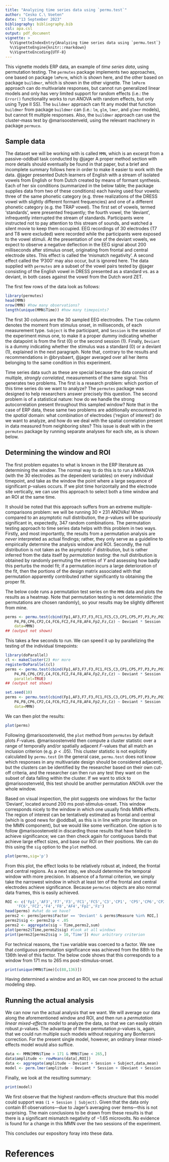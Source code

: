 ```yaml
---
title: "Analyzing time series data using `permu.test`"
author: "Cesko C.\ Voeten"
date: "13 September 2023"
bibliography: bibliography.bib
csl: apa.csl
output: pdf_document
vignette: >
  %\VignetteIndexEntry{Analyzing time series data using `permu.test`}
  %\VignetteEngine{knitr::rmarkdown}
  %\VignetteEncoding{UTF-8}
---
```


This vignette models ERP data, an example of _time series data_, using permutation testing. The `permutes` package implements two approaches, one based on package `lmPerm`, which is shown here, and the other based on package `buildmer`, which is shown in the other vignette. The `lmPerm` approach can do multivariate responses, but cannot run generalized linear models and only has very limited support for random effects (i.e.:\ the `Error()` functionality works to run ANOVA with random effects, but only using Type II SS). The `buildmer` approach can fit any model that function `buildmer` from package `buildmer` can (i.e.:\ `lm`, `glm`, `lmer`, and `glmer` models), but cannot fit multiple responses. Also, the `buildmer` approach can use the cluster-mass test by @marisoostenveld, using the relevant machinery in package `permuco`.

## Sample data

The dataset we will be working with is called `MMN`, which is an excerpt from a passive-oddball task conducted by @jager A proper method section with more details should eventually be found in that paper, but a brief and incomplete summary follows here in order to make it easier to work with the data. @jager presented Dutch learners of English with a stream of isolated vowels from English or from Dutch created by means of formant synthesis. Each of her six conditions (summarized in the below table; the package supplies data from two of these conditions) each having used four vowels: three of the same phonetic category (e.g.\ three realizations of the DRESS vowel with slightly different formant frequencies) and one of a different phonetic category (e.g.\ the TRAP vowel). The first set of vowels, termed 'standards', were presented frequently; the fourth vowel, the 'deviant', infrequently interrupted the stream of standards. Participants were instructed not to pay attention to this stream of sounds, and watched a silent movie to keep them occupied. EEG recordings of 30 electrodes (T7 and T8 were excluded) were recorded while the participants were exposed to the vowel stimuli. At the presentation of one of the deviant vowels, we expect to observe a negative deflection in the EEG signal about 200 milliseconds after stimulus onset, originating from frontal and central electrode sites. This effect is called the 'mismatch negativity'. A second effect called the 'P300' may also occur, but is ignored here. The data supplied with `permutes` are a subset of the vowel pairs tested by @jager consisting of the English vowel in DRESS presented as a standard vs.\ as a deviant, in both cases against the vowel from the Dutch word ZET.

The first few rows of the data look as follows:

```r
library(permutes)
head(MMN)
nrow(MMN) #how many observations?
length(unique(MMN$Time)) #how many timepoints?
```

The first 30 columns are the 30 sampled EEG electrodes. The `Time` column denotes the moment from stimulus onset, in milliseconds, of each measurement type. `Subject` is the participant, and `Session` is the session of the experiment minus one, to make it a proper dummy indicating whether the datapoint is from the first (0) or the second session (1). Finally, `Deviant` is a dummy indicating whether the stimulus was a standard (0) or a deviant (1), explained in the next paragraph. Note that, contrary to the results and recommendations in @brysbaert, @jager averaged over all her items belonging to the same condition in this experiment.

Time series data such as these are special because the data consist of multiple, _strongly correlated_, measurements of the same signal. This generates two problems. The first is a research problem: which portion of this time series do we want to analyze? The `permutes` package was designed to help researchers answer precisely this question. The second problem is of a statistical nature: how do we handle the strong autocorrelation present throughout this sampled window? Note that in the case of ERP data, these same two problems are additionally encountered in the _spatial_ domain: what combination of electrodes ('region of interest') do we want to analyze, and how do we deal with the spatial correlation present in data measured from neighboring sites? This issue is dealt with in the `permutes` package by running separate analyses for each site, as is shown below.

## Determining the window and ROI

The first problem equates to what is known in the ERP literature as determining the _window_. The normal way to do this is to run a MANOVA (with the 30 electrodes as the dependent variables) on every individual timepoint, and take as the window the point where a large sequence of significant $p$-values occurs. If we plot time horizontally and the electrode site vertically, we can use this approach to select both a time window and an ROI at the same time.

It should be noted that this approach suffers from an extreme multiple-comparisons problem: we will be running $30\times231$ ANOVAs! When compared to an asymptotic null distribution, the $p$-values will be spuriously significant in, expectedly, 347 random combinations. The permutation testing approach to time series data helps with this problem in two ways. Firstly, and most importantly, the results from a permutation analysis are _never_ interpreted as actual findings; rather, they only serve as a guideline to empirically determine the analysis window and ROI. Secondly, the null distribution is not taken as the asymptotic $F$ distribution, but is rather inferred from the data itself by _permutation testing_: the null distribution is obtained by randomly permuting the entries of $Y$ and assessing how badly this perturbs the model fit; if a permutation incurs a large deterioration of the fit, then the portions of the design matrix associated with that permutation apparently contributed rather significantly to obtaining the proper fit.

The below code runs a permutation test series on the `MMN` data and plots the results as a heatmap. Note that permutation testing is not deterministic (the permutations are chosen randomly), so your results may be slightly different from mine.

```r
perms <- permu.test(cbind(Fp1,AF3,F7,F3,FC1,FC5,C3,CP1,CP5,P7,P3,Pz,PO3,O1,Oz,O2,PO4,
	P4,P8,CP6,CP2,C4,FC6,FC2,F4,F8,AF4,Fp2,Fz,Cz) ~ Deviant * Session | Time,
	data=MMN)
## (output not shown)
```

This takes a few seconds to run. We can speed it up by parallelizing the testing of the individual timepoints:

```r
library(doParallel)
cl <- makeCluster(2) #or more
registerDoParallel(cl)
perms <- permu.test(cbind(Fp1,AF3,F7,F3,FC1,FC5,C3,CP1,CP5,P7,P3,Pz,PO3,O1,Oz,O2,PO4,
	P4,P8,CP6,CP2,C4,FC6,FC2,F4,F8,AF4,Fp2,Fz,Cz) ~ Deviant * Session | Time,data=MMN,
	parallel=TRUE)
## (output not shown)
```
```r
set.seed(10)
perms <- permu.test(cbind(Fp1,AF3,F7,F3,FC1,FC5,C3,CP1,CP5,P7,P3,Pz,PO3,O1,Oz,O2,PO4,
	P4,P8,CP6,CP2,C4,FC6,FC2,F4,F8,AF4,Fp2,Fz,Cz) ~ Deviant * Session | Time,
	data=MMN)
```

We can then plot the results:

```r
plot(perms)
```

Following @marisoostenveld, the `plot` method from `permutes` by default plots $F$-values. @marisoostenveld then compute a cluster statistic over a range of temporally and/or spatially adjacent $F$-values that all match an inclusion criterion (e.g.\ $p<.05$). This cluster statistic is not explicitly calculated by `permu.test` (in the general case, `permu.test` does not know which responses in any multivariate design should be considered adjacent), but the clusters can be identified by the researcher based on their own cut-off criteria, and the researcher can then run any test they want on the subset of data falling within the cluster. If we want to stick to @marisoostenveld, this test should be another permutation ANOVA over the whole window.

Based on visual inspection, the plot suggests one windows for the factor 'Deviant', located around 200 ms post-stimulus-onset. This window corresponds nicely to the window in which one usually finds MMN effects. The region of interest can be tentatively estimated as frontal and central (which is good news for @oddball, as this is in line with prior literature on the MMN component), but we would like some verification. One option is to follow @marisoostenveld in discarding those results that have failed to achieve significance; we can then check again for contiguous bands that achieve large effect sizes, and base our ROI on their positions. We can do this using the `sig` option to the `plot` method.

```r
plot(perms,sig='p')
```

From this plot, the effect looks to be relatively robust at, indeed, the frontal and central regions. As a next step, we should determine the temporal window with more precision. In absence of a formal criterion, we simply take the narrowest window in which at least ten of the frontal and central electrodes achieve significance. Because `permutes` objects are also normal data frames, this is easily achieved.

```r
ROI <- c('Fp1','AF3','F7','F3','FC1','FC5','C3','CP1', 'CP5','CP6','CP2','C4',
	 'FC6','FC2','F4','F8','AF4','Fp2','Fz')
head(perms) #what do we have?
perms2 <- perms[perms$Factor == 'Deviant' & perms$Measure %in% ROI,]
perms2$sig <- perms2$p < .05
perms2 <- aggregate(sig ~ Time,perms2,sum)
plot(perms2$Time,perms2$sig) #look at all windows
print(perms2[perms2$sig > 10,'Time']) #our arbitrary criterion
```

For technical reasons, the `Time` variable was coerced to a factor. We see that _contiguous_ permutation significance was achieved from the 88th to the 136th level of this factor. The below code shows that this corresponds to a window from 171 ms to 265 ms post-stimulus-onset.

```r
print(unique(MMN$Time)[c(88,136)])
```

Having determined a window and an ROI, we can now proceed to the actual modeling step.

## Running the actual analysis

We can now run the actual analysis that we want.  We will average our data along the aforementioned window and ROI, and then run a _permutation linear mixed-effects model_ to analyze the data, so that we can easily obtain robust $p$-values. The advantage of these permutation $p$-values is, again, that we could run multiple such models without requiring any Bonferroni correction. For the present single model, however, an ordinary linear mixed-effects model would also suffice.

```r
data <- MMN[MMN$Time > 171 & MMN$Time < 265,]
data$amplitude <- rowMeans(data[,ROI])
data <- aggregate(amplitude ~ Deviant + Session + Subject,data,mean)
model <- perm.lmer(amplitude ~ Deviant * Session + (Deviant + Session | Subject),data)
```

Finally, we look at the resulting summary:

```r
print(model)
```

We first observe that the highest random-effects structure that this model could support was `(1 + Session | Subject)`. Given that the data only contain 81 observations---due to Jager's averaging over items---this is not surprising. The main conclusions to be drawn from these results is that there is a significant mismatch negativity of $-1.65$ microvolts. No evidence is found for a change in this MMN over the two sessions of the experiment.

This concludes our expository foray into these data.

# References
